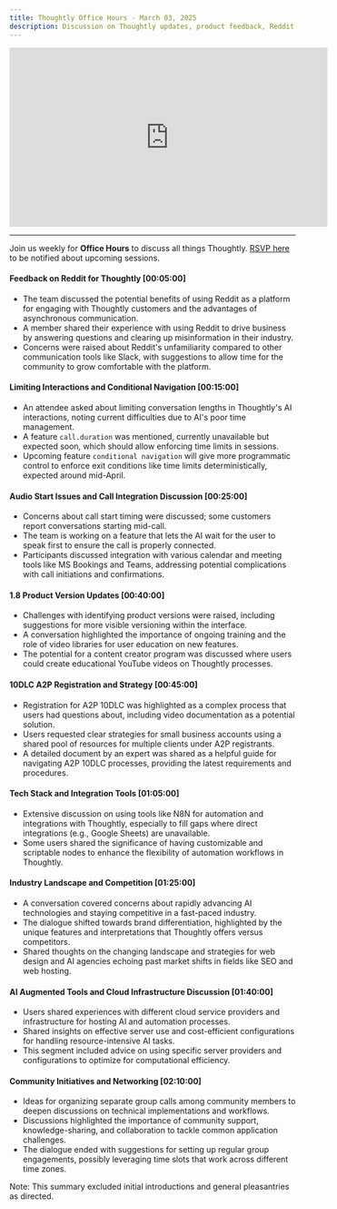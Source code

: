 ```yaml
---
title: Thoughtly Office Hours - March 03, 2025
description: Discussion on Thoughtly updates, product feedback, Reddit use, and API integration
---
```


<Frame caption="Thoughtly Office Hours - March 03, 2025">
	<iframe width="560" height="315" src="https://drive.google.com/file/d/1xVVNbQ-gPCsEKxamm4k5U4ZyxoTexvX8/preview" title="Video player" frameborder="0" allow="accelerometer; autoplay; clipboard-write; encrypted-media; gyroscope; picture-in-picture; web-share" referrerpolicy="strict-origin-when-cross-origin" allowfullscreen></iframe>
</Frame>

---

Join us weekly for **Office Hours** to discuss all things Thoughtly. [RSVP here](https://thoughtly.com/office-hours) to be notified about upcoming sessions.

#### Feedback on Reddit for Thoughtly [00:05:00]

- The team discussed the potential benefits of using Reddit as a platform for engaging with Thoughtly customers and the advantages of asynchronous communication.
- A member shared their experience with using Reddit to drive business by answering questions and clearing up misinformation in their industry.
- Concerns were raised about Reddit's unfamiliarity compared to other communication tools like Slack, with suggestions to allow time for the community to grow comfortable with the platform.

#### Limiting Interactions and Conditional Navigation [00:15:00]

- An attendee asked about limiting conversation lengths in Thoughtly's AI interactions, noting current difficulties due to AI's poor time management.
- A feature `call.duration` was mentioned, currently unavailable but expected soon, which should allow enforcing time limits in sessions.
- Upcoming feature `conditional navigation` will give more programmatic control to enforce exit conditions like time limits deterministically, expected around mid-April.

#### Audio Start Issues and Call Integration Discussion [00:25:00]

- Concerns about call start timing were discussed; some customers report conversations starting mid-call.
- The team is working on a feature that lets the AI wait for the user to speak first to ensure the call is properly connected.
- Participants discussed integration with various calendar and meeting tools like MS Bookings and Teams, addressing potential complications with call initiations and confirmations.

#### 1.8 Product Version Updates [00:40:00]

- Challenges with identifying product versions were raised, including suggestions for more visible versioning within the interface.
- A conversation highlighted the importance of ongoing training and the role of video libraries for user education on new features.
- The potential for a content creator program was discussed where users could create educational YouTube videos on Thoughtly processes.

#### 10DLC A2P Registration and Strategy [00:45:00]

- Registration for A2P 10DLC was highlighted as a complex process that users had questions about, including video documentation as a potential solution.
- Users requested clear strategies for small business accounts using a shared pool of resources for multiple clients under A2P registrants.
- A detailed document by an expert was shared as a helpful guide for navigating A2P 10DLC processes, providing the latest requirements and procedures.

#### Tech Stack and Integration Tools [01:05:00]

- Extensive discussion on using tools like N8N for automation and integrations with Thoughtly, especially to fill gaps where direct integrations (e.g., Google Sheets) are unavailable.
- Some users shared the significance of having customizable and scriptable nodes to enhance the flexibility of automation workflows in Thoughtly.

#### Industry Landscape and Competition [01:25:00]

- A conversation covered concerns about rapidly advancing AI technologies and staying competitive in a fast-paced industry.
- The dialogue shifted towards brand differentiation, highlighted by the unique features and interpretations that Thoughtly offers versus competitors.
- Shared thoughts on the changing landscape and strategies for web design and AI agencies echoing past market shifts in fields like SEO and web hosting.

#### AI Augmented Tools and Cloud Infrastructure Discussion [01:40:00]

- Users shared experiences with different cloud service providers and infrastructure for hosting AI and automation processes.
- Shared insights on effective server use and cost-efficient configurations for handling resource-intensive AI tasks.
- This segment included advice on using specific server providers and configurations to optimize for computational efficiency.

#### Community Initiatives and Networking [02:10:00]

- Ideas for organizing separate group calls among community members to deepen discussions on technical implementations and workflows.
- Discussions highlighted the importance of community support, knowledge-sharing, and collaboration to tackle common application challenges.
- The dialogue ended with suggestions for setting up regular group engagements, possibly leveraging time slots that work across different time zones.

Note: This summary excluded initial introductions and general pleasantries as directed.


<NextSection
    title="Get Started"
    icon="rocket"
    href="https://auth.thought.ly/signup"
    description="Sign up for a free account and start building your Voice Agent today ->"
/>
